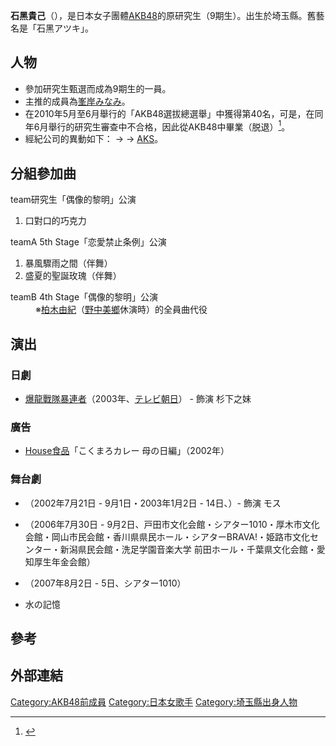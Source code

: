 {{藝人
|姓名 = {{lang|ja|石黑貴己}}
|類型 = 女歌手
|圖片 = 
|圖片尺寸 = 
|圖片簡介 = 
|原名 =
|外文名 =
|外文 =
|羅馬拼音 = Ishiguro Atsuki
|英文名 =
|暱稱 = {{lang|ja|あっきー}}
|其他藝名 = 
|國籍 = {{JPN}}
|出生日期 = {{birth date and age|1993|9|24}}
|出生地點 = {{JPN}}[[埼玉縣|埼玉縣]]
|逝世日期 =
|逝世地點 =
|職業 = 女性偶像
|語言 =
|教育程度 =
|宗教信仰 =
|配偶 =
|兒女 =
|父母 =
|音樂類型 =
|演奏樂器 =
|出身地 =
|出道作 =
|出道日期 = 
|代表作 =
|活躍年代 =
|唱片公司 =
|經紀公司 = [[AKS|AKS]]
|網站 =
|相關團體 = [[AKB48|AKB48]]
|獎項 =
|IMDb =
}}
{{Japanese|japanese=石黒 貴己|kana=いしぐろ あつき|romaji=Ishiguro Atsuki}}
'''石黑貴己'''（{{bd|1993年|9月24日|catIdx=Ishiguro Atsuki}}），是日本女子團體[[AKB48|AKB48]]的原研究生（9期生）。出生於埼玉縣。舊藝名是「石黑アツキ」。

== 人物 ==
* 參加研究生甄選而成為9期生的一員。
* 主推的成員為[[峯岸みなみ|峯岸みなみ]]。
* 在2010年5月至6月舉行的「AKB48選拔總選舉」中獲得第40名，可是，在同年6月舉行的研究生審查中不合格，因此從AKB48中畢業（脱退）<ref>{{Cite web |url=http://news.singtao.ca/toronto/2010-06-24/entertainment1277359095d2566216.html |title=違約談戀愛 貼紙相斷星途 AKB48石黑貴己犯禁被Out |access-date=2014-04-21 |archive-url=https://web.archive.org/web/20140422233210/http://news.singtao.ca/toronto/2010-06-24/entertainment1277359095d2566216.html |archive-date=2014-04-22 |dead-url=yes }}</ref>。
* 經紀公司的異動如下：{{link-ja|SR製作|SRプロモーション}} → {{link-ja|Fancy Free|ファンシーフリー}} → [[AKS|AKS]]。

== 分組參加曲 ==
; team研究生「偶像的黎明」公演
#口對口的巧克力

; teamA 5th Stage「恋愛禁止条例」公演
#暴風驟雨之間（伴舞）
#盛夏的聖誕玫瑰（伴舞）

; teamB 4th Stage「偶像的黎明」公演
:※[[柏木由紀|柏木由紀]]（[[野中美鄉|野中美鄉]]休演時）的全員曲代役

== 演出 ==
=== 日劇 ===
*[[爆龍戰隊暴連者|爆龍戰隊暴連者]]（2003年、[[テレビ朝日|テレビ朝日]]） - 飾演 杉下之妹

=== 廣告 ===
*[[好侍食品|House食品]]「こくまろカレー 母の日編」（2002年）

=== 舞台劇 ===
*{{link-ja|音樂劇 美少女戰士|美少女戦士セーラームーン (ミュージカル)}}（2002年7月21日 - 9月1日・2003年1月2日 - 14日、{{link-ja|陽光劇場|サンシャイン劇場}}）- 飾演 モス
*{{link-ja|Argo musical|アルゴミュージカル}}（2006年7月30日 - 9月2日、戸田市文化会館・シアター1010・厚木市文化会館・岡山市民会館・香川県県民ホール・シアターBRAVA!・姫路市文化センター・新潟県民会館・洗足学園音楽大学 前田ホール・千葉県文化会館・愛知厚生年金会館）
*{{link-ja|小安儿|森は生きている#2007年|森は生きている2007}}（2007年8月2日 - 5日、シアター1010）
*水の記憶

== 參考 ==
{{reflist}}

== 外部連結==

{{AKB48成員}}

{{DEFAULTSORT:Ishiguro Atsuki}}
[[Category:AKB48前成員|Category:AKB48前成員]]
[[Category:日本女歌手|Category:日本女歌手]]
[[Category:埼玉縣出身人物|Category:埼玉縣出身人物]]